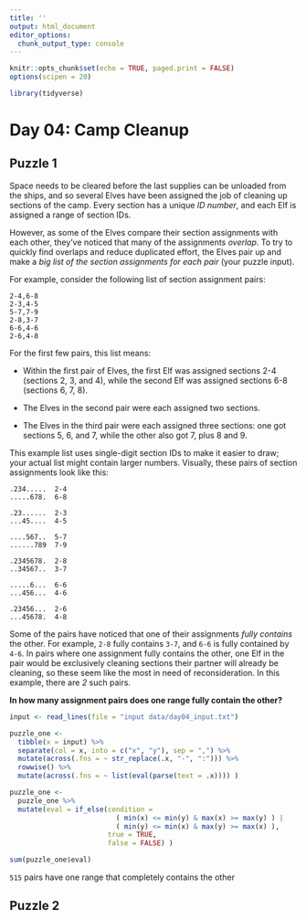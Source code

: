 ```yaml
---
title: ''
output: html_document
editor_options: 
  chunk_output_type: console
---
```


```r
knitr::opts_chunk$set(echo = TRUE, paged.print = FALSE)
options(scipen = 20)

library(tidyverse)
```

# Day 04: Camp Cleanup

## Puzzle 1

Space needs to be cleared before the last supplies can be unloaded from the ships, and so several Elves have been assigned the job of cleaning up sections of the camp. Every section has a unique *ID number*, and each Elf is assigned a range of section IDs.

However, as some of the Elves compare their section assignments with each other, they've noticed that many of the assignments *overlap*. To try to quickly find overlaps and reduce duplicated effort, the Elves pair up and make a *big list of the section assignments for each pair* (your puzzle input).

For example, consider the following list of section assignment pairs:

```
2-4,6-8
2-3,4-5
5-7,7-9
2-8,3-7
6-6,4-6
2-6,4-8
```

For the first few pairs, this list means:

- Within the first pair of Elves, the first Elf was assigned sections 2-4 (sections 2, 3, and 4), while the second Elf was assigned sections 6-8 (sections 6, 7, 8).

- The Elves in the second pair were each assigned two sections.

- The Elves in the third pair were each assigned three sections: one got sections 5, 6, and 7, while the other also got 7, plus 8 and 9.

This example list uses single-digit section IDs to make it easier to draw; your actual list might contain larger numbers. Visually, these pairs of section assignments look like this:

```
.234.....  2-4
.....678.  6-8

.23......  2-3
...45....  4-5

....567..  5-7
......789  7-9

.2345678.  2-8
..34567..  3-7

.....6...  6-6
...456...  4-6

.23456...  2-6
...45678.  4-8
```

Some of the pairs have noticed that one of their assignments *fully contains* the other. For example, `2-8` fully contains `3-7`, and `6-6` is fully contained by `4-6`. In pairs where one assignment fully contains the other, one Elf in the pair would be exclusively cleaning sections their partner will already be cleaning, so these seem like the most in need of reconsideration. In this example, there are *2* such pairs.

**In how many assignment pairs does one range fully contain the other?**


```r
input <- read_lines(file = "input data/day04_input.txt")
```


```r
puzzle_one <- 
  tibble(x = input) %>% 
  separate(col = x, into = c("x", "y"), sep = ",") %>% 
  mutate(across(.fns = ~ str_replace(.x, "-", ":"))) %>% 
  rowwise() %>% 
  mutate(across(.fns = ~ list(eval(parse(text = .x)))) )

puzzle_one <- 
  puzzle_one %>% 
  mutate(eval = if_else(condition = 
                          ( min(x) <= min(y) & max(x) >= max(y) ) | 
                          ( min(y) <= min(x) & max(y) >= max(x) ), 
                        true = TRUE, 
                        false = FALSE) )

sum(puzzle_one$eval)
```

`515` pairs have one range that completely contains the other


## Puzzle 2



```r
```
